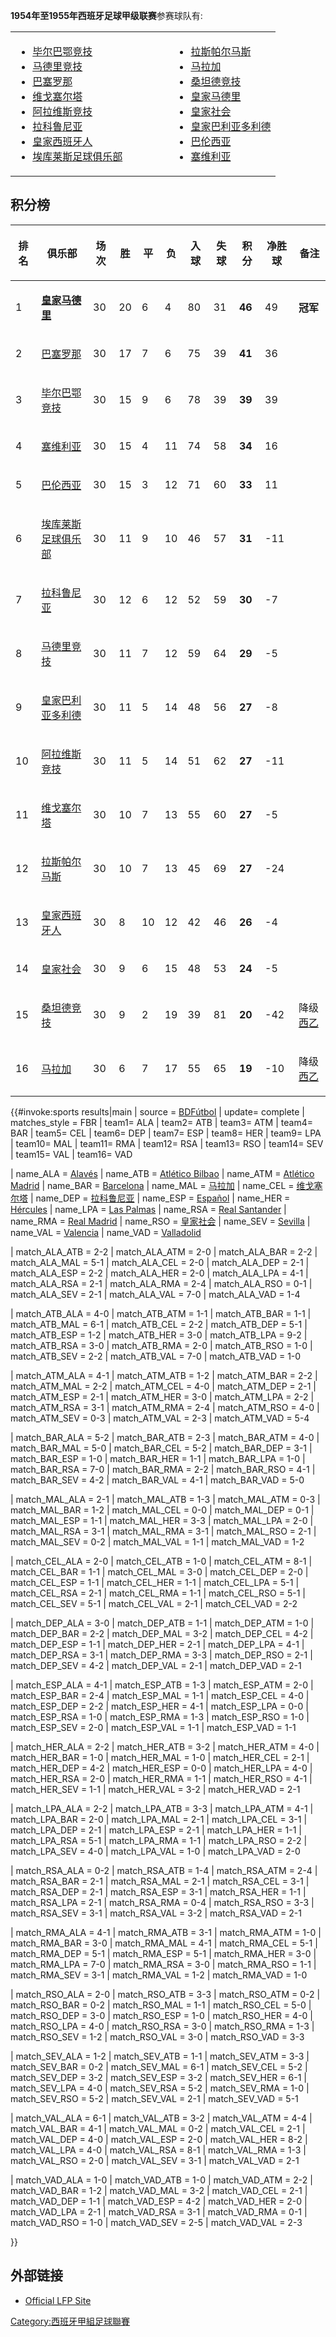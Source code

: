 {{NoteTA|G1=football|G2=西甲}}
{{Location map+ |Spain |width=400 |float=right |caption=西甲1954–55赛季参赛球队 |places=
{{Location map~ |Spain |lat=43.263472 |long=-2.948150 |label=<small>[[毕尔巴鄂竞技|毕尔巴鄂竞技]]</small> |position=top}}
{{Location map~ |Spain |lat=40.401703 |long=-3.720628 |label=<small>[[马德里竞技|马德里竞技]]</small> |position=left}}
{{Location map~ |Spain |lat=41.380889 |long=2.1228167 |label=<small>[[巴塞罗那足球俱乐部|巴塞罗那]]</small> |position=bottom}}
{{Location map~ |Spain |lat=42.211842 |long=-8.739706 |label=<small>[[塞尔塔|塞尔塔]]</small> |position=right}}
{{Location map~ |Spain |lat=42.837078 |long=-2.688250 |label=<small>[[阿拉维斯竞技|阿拉维斯竞技]]</small> |position=bottom}}
{{Location map~ |Spain |lat=43.36875  |long=-8.417286 |label=<small>[[拉科鲁尼亚|拉科鲁尼亚]]</small> }}
{{Location map~ |Spain |lat=41.347861 |long=2.0756667 |label=<small>[[皇家西班牙人|皇家西班牙人]]</small> |position=left}}
{{Location map~ |Spain |lat=38.357331 |long=-0.492706 |label=<small>[[埃库莱斯足球俱乐部|埃库莱斯]]</small> |position=right}}
{{Location map~ |Spain |lat=36.733889 |long=-4.426389 |label=<small>[[马拉加足球俱乐部|马拉加]]</small> |position=right}}
{{Location map~ |Spain |lat=43.476389 |long=-3.793333 |label=<small>[[桑坦德竞技|桑坦德竞技]]    </small> |position=bottom}}
{{Location map~ |Spain |lat=40.453053 |long=-3.688356 |label=<small>[[皇家马德里足球俱乐部|皇家马德里]]</small> |position= right}}
{{Location map~ |Spain |lat=43.301364 |long=-1.973536 |label=<small>[[皇家社会|皇家社会]]</small> |position=right}}
{{Location map~ |Spain |lat=37.384039 |long=-5.970583 |label=<small>[[塞维利亚足球俱乐部|塞维利亚]]</small>  |position=bottom}}
{{Location map~ |Spain |lat=39.474616 |long=-0.358219 |label=<small>[[巴伦西亚足球俱乐部|巴伦西亚]]</small> |position=right }}
{{Location map~ |Spain |lat=41.644583 |long=-4.761256 |label=<small>[[皇家巴利亚多利德|皇家巴利亚多利德]]</small> |position=top}}
}} 

'''1954年至1955年西班牙足球甲级联赛'''参赛球队有:

{|border="0" cellpadding="2"
|- valign="top"
|
* [[毕尔巴鄂竞技|毕尔巴鄂竞技]]
* [[马德里竞技|马德里竞技]]
* [[巴塞罗那足球俱乐部|巴塞罗那]]
* [[塞尔塔|维戈塞尔塔]]
* [[阿拉维斯竞技|阿拉维斯竞技]]
* [[拉科鲁尼亚|拉科鲁尼亚]]
* [[皇家西班牙人|皇家西班牙人]]
* [[埃库莱斯足球俱乐部|埃库莱斯足球俱乐部]]
|width="50"| 
|valign="top"|
* [[拉斯帕尔马斯|拉斯帕尔马斯]]
* [[马拉加足球俱乐部|马拉加]]
* [[桑坦德竞技|桑坦德竞技]]
* [[皇家马德里|皇家马德里]]
* [[皇家社会|皇家社会]]
* [[皇家巴利亚多利德|皇家巴利亚多利德]]
* [[巴伦西亚足球俱乐部|巴伦西亚]]
* [[塞维利亚足球俱乐部|塞维利亚]]
|}

== 积分榜 ==
{| bgcolor="#f7f8ff" cellpadding="3" cellspacing="0" border="1" style="font-size: 85%; border: gray solid 1px; border-collapse: collapse;"
|- bgcolor="#CCCCCC"
! 排名!! 俱乐部!! 场次!! 胜 !! 平 !! 负 !! 入球 !! 失球 !! 积分 !! 净胜球 !! 备注
|-align="center"
|1||align="left"|'''[[皇家马德里|皇家马德里]]'''||30||20||6||4||80||31||'''46'''||49||'''冠军'''
|-align="center" bgcolor="#EFEFEF"
|2||align="left"|[[巴塞罗那足球俱乐部|巴塞罗那]]||30||17||7||6||75||39||'''41'''||36||
|-align="center"
|3||align="left"|[[毕尔巴鄂竞技|毕尔巴鄂竞技]]||30||15||9||6||78||39||'''39'''||39||
|-align="center" bgcolor="#EFEFEF"
|4||align="left"|[[塞维利亚足球俱乐部|塞维利亚]]||30||15||4||11||74||58||'''34'''||16||
|-align="center"
|5||align="left"|[[巴伦西亚足球俱乐部|巴伦西亚]]||30||15||3||12||71||60||'''33'''||11||
|-align="center" bgcolor="#EFEFEF"
|6||align="left"|[[埃库莱斯足球俱乐部|埃库莱斯足球俱乐部]]||30||11||9||10||46||57||'''31'''||-11||
|-align="center"
|7||align="left"|[[拉科鲁尼亚|拉科鲁尼亚]]||30||12||6||12||52||59||'''30'''||-7||
|-align="center" bgcolor="#EFEFEF"
|8||align="left"|[[马德里竞技|马德里竞技]]||30||11||7||12||59||64||'''29'''||-5||
|-align="center"
|9||align="left"|[[皇家巴利亚多利德|皇家巴利亚多利德]]||30||11||5||14||48||56||'''27'''||-8||
|-align="center" bgcolor="#EFEFEF"
|10||align="left"|[[阿拉维斯竞技|阿拉维斯竞技]]||30||11||5||14||51||62||'''27'''||-11||
|-align="center" bgcolor="#EFEFEF"
|11||align="left"|[[塞尔塔|维戈塞尔塔]]||30||10||7||13||55||60||'''27'''||-5||
|-align="center"
|12||align="left"|[[拉斯帕尔马斯|拉斯帕尔马斯]]||30||10||7||13||45||69||'''27'''||-24||
|-align="center"
|13||align="left"|[[皇家西班牙人|皇家西班牙人]]||30||8||10||12||42||46||'''26'''||-4||
|-align="center" bgcolor="#EFEFEF"
|14||align="left"|[[皇家社会|皇家社会]]||30||9||6||15||48||53||'''24'''||-5||
|-align="center"
|15||align="left"|[[桑坦德竞技|桑坦德竞技]]||30||9||2||19||39||81||'''20'''||-42|| 降级[[西班牙足球乙级联赛|西乙]]
|-align="center" bgcolor="#EFEFEF"
|16||align="left"|[[马拉加足球俱乐部|马拉加]]||30||6||7||17||55||65||'''19'''||-10|| 降级[[西班牙足球乙级联赛|西乙]]
|}
{{#invoke:sports results|main
| source = [http://www.bdfutbol.com/en/t/t1953-54.html BDFútbol]
| update= complete
| matches_style = FBR
| team1= ALA | team2= ATB | team3= ATM | team4= BAR | team5= CEL | team6= DEP | team7= ESP | team8= HER | team9= LPA | team10= MAL | team11= RMA | team12= RSA | team13= RSO | team14= SEV | team15= VAL | team16= VAD 

| name_ALA = [[阿拉维斯竞技|Alavés]]
| name_ATB = [[毕尔巴鄂竞技|Atlético Bilbao]]
| name_ATM = [[马德里竞技|Atlético Madrid]]
| name_BAR = [[巴塞罗那|Barcelona]]
| name_MAL = [[马拉加足球俱乐部|马拉加]]
| name_CEL = [[塞尔塔|维戈塞尔塔]]
| name_DEP = [[拉科鲁尼亚|拉科鲁尼亚]]
| name_ESP = [[皇家西班牙人|Español]]
| name_HER = [[埃库莱斯足球俱乐部|Hércules]]
| name_LPA = [[拉斯帕尔马斯|Las Palmas]]
| name_RSA = [[桑坦德竞技|Real Santander]]
| name_RMA = [[皇家马德里|Real Madrid]]
| name_RSO = [[皇家社会|皇家社会]]
| name_SEV = [[塞维利亚|Sevilla]]
| name_VAL = [[巴伦西亚|Valencia]]
| name_VAD = [[皇家巴利亚多利德|Valladolid]]

| match_ALA_ATB = 2-2
| match_ALA_ATM = 2-0
| match_ALA_BAR = 2-2
| match_ALA_MAL = 5-1
| match_ALA_CEL = 2-0
| match_ALA_DEP = 2-1
| match_ALA_ESP = 2-2
| match_ALA_HER = 2-0
| match_ALA_LPA = 4-1
| match_ALA_RSA = 2-1
| match_ALA_RMA = 2-4
| match_ALA_RSO = 0-1
| match_ALA_SEV = 2-1
| match_ALA_VAL = 7-0
| match_ALA_VAD = 1-4

| match_ATB_ALA = 4-0
| match_ATB_ATM = 1-1
| match_ATB_BAR = 1-1
| match_ATB_MAL = 6-1
| match_ATB_CEL = 2-2
| match_ATB_DEP = 5-1
| match_ATB_ESP = 1-2
| match_ATB_HER = 3-0
| match_ATB_LPA = 9-2
| match_ATB_RSA = 3-0
| match_ATB_RMA = 2-0
| match_ATB_RSO = 1-0
| match_ATB_SEV = 2-2
| match_ATB_VAL = 7-0
| match_ATB_VAD = 1-0

| match_ATM_ALA = 4-1
| match_ATM_ATB = 1-2
| match_ATM_BAR = 2-2
| match_ATM_MAL = 2-2
| match_ATM_CEL = 4-0
| match_ATM_DEP = 2-1
| match_ATM_ESP = 2-1
| match_ATM_HER = 3-0
| match_ATM_LPA = 2-2
| match_ATM_RSA = 3-1
| match_ATM_RMA = 2-4
| match_ATM_RSO = 4-0
| match_ATM_SEV = 0-3
| match_ATM_VAL = 2-3
| match_ATM_VAD = 5-4

| match_BAR_ALA = 5-2
| match_BAR_ATB = 2-3
| match_BAR_ATM = 4-0
| match_BAR_MAL = 5-0
| match_BAR_CEL = 5-2
| match_BAR_DEP = 3-1
| match_BAR_ESP = 1-0
| match_BAR_HER = 1-1
| match_BAR_LPA = 1-0
| match_BAR_RSA = 7-0
| match_BAR_RMA = 2-2
| match_BAR_RSO = 4-1
| match_BAR_SEV = 4-2
| match_BAR_VAL = 4-1
| match_BAR_VAD = 5-0

| match_MAL_ALA = 2-1
| match_MAL_ATB = 1-3
| match_MAL_ATM = 0-3
| match_MAL_BAR = 1-2
| match_MAL_CEL = 0-0
| match_MAL_DEP = 0-1
| match_MAL_ESP = 1-1
| match_MAL_HER = 3-3
| match_MAL_LPA = 2-0
| match_MAL_RSA = 3-1
| match_MAL_RMA = 3-1
| match_MAL_RSO = 2-1
| match_MAL_SEV = 0-2
| match_MAL_VAL = 1-1
| match_MAL_VAD = 1-2

| match_CEL_ALA = 2-0
| match_CEL_ATB = 1-0
| match_CEL_ATM = 8-1
| match_CEL_BAR = 1-1
| match_CEL_MAL = 3-0
| match_CEL_DEP = 2-0
| match_CEL_ESP = 1-1
| match_CEL_HER = 1-1
| match_CEL_LPA = 5-1
| match_CEL_RSA = 2-1
| match_CEL_RMA = 1-1
| match_CEL_RSO = 5-1
| match_CEL_SEV = 5-1
| match_CEL_VAL = 2-1
| match_CEL_VAD = 2-2

| match_DEP_ALA = 3-0
| match_DEP_ATB = 1-1
| match_DEP_ATM = 1-0
| match_DEP_BAR = 2-2
| match_DEP_MAL = 3-2
| match_DEP_CEL = 4-2
| match_DEP_ESP = 1-1
| match_DEP_HER = 2-1
| match_DEP_LPA = 4-1
| match_DEP_RSA = 3-1
| match_DEP_RMA = 3-3
| match_DEP_RSO = 2-1
| match_DEP_SEV = 4-2
| match_DEP_VAL = 2-1
| match_DEP_VAD = 2-1

| match_ESP_ALA = 4-1
| match_ESP_ATB = 1-3
| match_ESP_ATM = 2-0
| match_ESP_BAR = 2-4
| match_ESP_MAL = 1-1
| match_ESP_CEL = 4-0
| match_ESP_DEP = 2-2
| match_ESP_HER = 4-1
| match_ESP_LPA = 0-0
| match_ESP_RSA = 1-0
| match_ESP_RMA = 1-3
| match_ESP_RSO = 1-0
| match_ESP_SEV = 2-0
| match_ESP_VAL = 1-1
| match_ESP_VAD = 1-1

| match_HER_ALA = 2-2
| match_HER_ATB = 3-2
| match_HER_ATM = 4-0
| match_HER_BAR = 1-0
| match_HER_MAL = 1-0
| match_HER_CEL = 2-1
| match_HER_DEP = 4-2
| match_HER_ESP = 0-0
| match_HER_LPA = 4-0
| match_HER_RSA = 2-0
| match_HER_RMA = 1-1
| match_HER_RSO = 4-1
| match_HER_SEV = 1-1
| match_HER_VAL = 3-2
| match_HER_VAD = 2-1

| match_LPA_ALA = 2-2
| match_LPA_ATB = 3-3
| match_LPA_ATM = 4-1
| match_LPA_BAR = 2-0
| match_LPA_MAL = 2-1
| match_LPA_CEL = 3-1
| match_LPA_DEP = 2-1
| match_LPA_ESP = 2-1
| match_LPA_HER = 1-1
| match_LPA_RSA = 5-1
| match_LPA_RMA = 1-1
| match_LPA_RSO = 2-2
| match_LPA_SEV = 4-0
| match_LPA_VAL = 1-0
| match_LPA_VAD = 2-0

| match_RSA_ALA = 0-2
| match_RSA_ATB = 1-4
| match_RSA_ATM = 2-4
| match_RSA_BAR = 2-1
| match_RSA_MAL = 2-1
| match_RSA_CEL = 3-1
| match_RSA_DEP = 2-1
| match_RSA_ESP = 3-1
| match_RSA_HER = 1-1
| match_RSA_LPA = 2-1
| match_RSA_RMA = 0-4
| match_RSA_RSO = 3-3
| match_RSA_SEV = 3-1
| match_RSA_VAL = 3-2
| match_RSA_VAD = 2-1

| match_RMA_ALA = 4-1
| match_RMA_ATB = 3-1
| match_RMA_ATM = 1-0
| match_RMA_BAR = 3-0
| match_RMA_MAL = 4-1
| match_RMA_CEL = 5-1
| match_RMA_DEP = 5-1
| match_RMA_ESP = 5-1
| match_RMA_HER = 3-0
| match_RMA_LPA = 7-0
| match_RMA_RSA = 3-0
| match_RMA_RSO = 1-1
| match_RMA_SEV = 3-1
| match_RMA_VAL = 1-2
| match_RMA_VAD = 1-0

| match_RSO_ALA = 2-0
| match_RSO_ATB = 3-3
| match_RSO_ATM = 0-2
| match_RSO_BAR = 0-2
| match_RSO_MAL = 1-1
| match_RSO_CEL = 5-0
| match_RSO_DEP = 3-0
| match_RSO_ESP = 1-0
| match_RSO_HER = 4-0
| match_RSO_LPA = 4-0
| match_RSO_RSA = 3-0
| match_RSO_RMA = 1-3
| match_RSO_SEV = 1-2
| match_RSO_VAL = 3-0
| match_RSO_VAD = 3-3

| match_SEV_ALA = 1-2
| match_SEV_ATB = 1-1
| match_SEV_ATM = 3-3
| match_SEV_BAR = 0-2
| match_SEV_MAL = 6-1
| match_SEV_CEL = 5-2
| match_SEV_DEP = 3-2
| match_SEV_ESP = 3-2
| match_SEV_HER = 6-1
| match_SEV_LPA = 4-0
| match_SEV_RSA = 5-2
| match_SEV_RMA = 1-0
| match_SEV_RSO = 5-2
| match_SEV_VAL = 2-1
| match_SEV_VAD = 5-1

| match_VAL_ALA = 6-1
| match_VAL_ATB = 3-2
| match_VAL_ATM = 4-4
| match_VAL_BAR = 4-1
| match_VAL_MAL = 0-2
| match_VAL_CEL = 2-1
| match_VAL_DEP = 4-0
| match_VAL_ESP = 2-0
| match_VAL_HER = 8-2
| match_VAL_LPA = 4-0
| match_VAL_RSA = 8-1
| match_VAL_RMA = 1-3
| match_VAL_RSO = 2-0
| match_VAL_SEV = 3-1
| match_VAL_VAD = 2-1

| match_VAD_ALA = 1-0
| match_VAD_ATB = 1-0
| match_VAD_ATM = 2-2
| match_VAD_BAR = 1-2
| match_VAD_MAL = 3-2
| match_VAD_CEL = 2-1
| match_VAD_DEP = 1-1
| match_VAD_ESP = 4-2
| match_VAD_HER = 2-0
| match_VAD_LPA = 2-1
| match_VAD_RSA = 3-1
| match_VAD_RMA = 0-1
| match_VAD_RSO = 1-0
| match_VAD_SEV = 2-5
| match_VAD_VAL = 2-3

}}

==外部链接==
*{{es icon}} [http://www.lfp.es/ Official LFP Site]{{Wayback|url=http://www.lfp.es/ |date=20080113205641 }}

{{西班牙足球甲級聯賽賽季}}

[[Category:西班牙甲組足球聯賽|Category:西班牙甲組足球聯賽]]